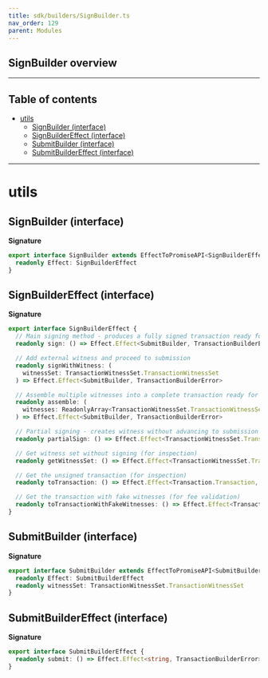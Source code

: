 ```yaml
---
title: sdk/builders/SignBuilder.ts
nav_order: 129
parent: Modules
---
```


## SignBuilder overview

---

<h2 className="text-delta">Table of contents</h2>

- [utils](#utils)
  - [SignBuilder (interface)](#signbuilder-interface)
  - [SignBuilderEffect (interface)](#signbuildereffect-interface)
  - [SubmitBuilder (interface)](#submitbuilder-interface)
  - [SubmitBuilderEffect (interface)](#submitbuildereffect-interface)

---

# utils

## SignBuilder (interface)

**Signature**

```ts
export interface SignBuilder extends EffectToPromiseAPI<SignBuilderEffect> {
  readonly Effect: SignBuilderEffect
}
```

## SignBuilderEffect (interface)

**Signature**

```ts
export interface SignBuilderEffect {
  // Main signing method - produces a fully signed transaction ready for submission
  readonly sign: () => Effect.Effect<SubmitBuilder, TransactionBuilderError>

  // Add external witness and proceed to submission
  readonly signWithWitness: (
    witnessSet: TransactionWitnessSet.TransactionWitnessSet
  ) => Effect.Effect<SubmitBuilder, TransactionBuilderError>

  // Assemble multiple witnesses into a complete transaction ready for submission
  readonly assemble: (
    witnesses: ReadonlyArray<TransactionWitnessSet.TransactionWitnessSet>
  ) => Effect.Effect<SubmitBuilder, TransactionBuilderError>

  // Partial signing - creates witness without advancing to submission (useful for multi-sig)
  readonly partialSign: () => Effect.Effect<TransactionWitnessSet.TransactionWitnessSet, TransactionBuilderError>

  // Get witness set without signing (for inspection)
  readonly getWitnessSet: () => Effect.Effect<TransactionWitnessSet.TransactionWitnessSet, TransactionBuilderError>

  // Get the unsigned transaction (for inspection)
  readonly toTransaction: () => Effect.Effect<Transaction.Transaction, TransactionBuilderError>

  // Get the transaction with fake witnesses (for fee validation)
  readonly toTransactionWithFakeWitnesses: () => Effect.Effect<Transaction.Transaction, TransactionBuilderError>
}
```

## SubmitBuilder (interface)

**Signature**

```ts
export interface SubmitBuilder extends EffectToPromiseAPI<SubmitBuilderEffect> {
  readonly Effect: SubmitBuilderEffect
  readonly witnessSet: TransactionWitnessSet.TransactionWitnessSet
}
```

## SubmitBuilderEffect (interface)

**Signature**

```ts
export interface SubmitBuilderEffect {
  readonly submit: () => Effect.Effect<string, TransactionBuilderError>
}
```
